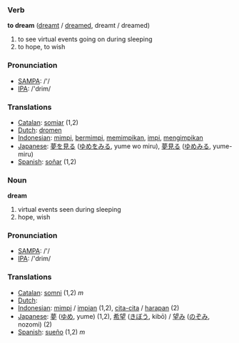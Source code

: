 === Verb ===

'''to dream''' ([[dreamt]] / [[dreamed]], dreamt / dreamed)

# to see virtual events going on during sleeping
# to hope, to wish

=== Pronunciation ===
*[[w:SAMPA|SAMPA]]: /'/
*[[w:IPA|IPA]]: /'drim/

=== Translations ===
*[[Catalan]]: [[somiar]] (1,2)
*[[Dutch]]: [[dromen]]
*[[Indonesian]]: [[mimpi]], [[mimpi|bermimpi]], [[mimpi|memimpikan]], [[impi]], [[impi|mengimpikan]]
*[[Japanese]]: [[夢]]を[[見る]] ([[ゆめ]]を[[みる]], yume wo miru), [[夢見る]] ([[ゆめみる]], yume-miru)
*[[Spanish]]: [[soñar]] (1,2)

=== Noun ===

'''dream'''

# virtual events seen during sleeping
# hope, wish

=== Pronunciation ===
*[[w:SAMPA|SAMPA]]: /'/
*[[w:IPA|IPA]]: /'drim/

=== Translations ===
*[[Catalan]]: [[somni]] (1,2) ''m''
*[[Dutch]]: [[]]
*[[Indonesian]]: [[mimpi]] / [[impi|impian]] (1,2), [[cita-cita]] / [[harap|harapan]] (2)
*[[Japanese]]: [[夢]] ([[ゆめ]], yume) (1,2), [[希望]] ([[きぼう]], kibō) / [[望み]] ([[のぞみ]], nozomi) (2)
*[[Spanish]]: [[sueño]] (1,2) ''m''